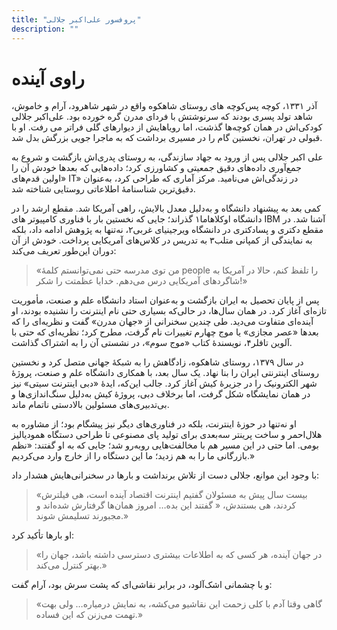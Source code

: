 ```yaml
---
title: "پروفسور علی‌اکبر جلالی"
description: ""
---
```


# راوی آینده

آذر ۱۳۳۱، کوچه ‌پس‌کوچه ‌های روستای شاهکوه واقع در شهر شاهرود، آرام و خاموش، شاهد تولد پسری بودند که سرنوشتش با فردای مدرن گره خورده بود. علی‌اکبر جلالی کودکی‌اش در همان کوچه‌ها گذشت، اما رویاهایش از دیوارهای گلی فراتر می‌ رفت. او با قبولی در تهران، نخستین گام را در مسیری برداشت که به ماجرا جویی بزرگش بدل شد.

علی اکبر جلالی پس از ورود به جهاد سازندگی، به روستای پدری‌اش بازگشت و شروع به جمع‌آوری داده‌های دقیق جمعیتی و کشاورزی کرد؛ داده‌هایی که بعدها خودش آن را «اولین قدم‌های IT» در زندگی‌اش می‌نامید. مرکز آماری که طراحی کرد، به‌عنوان دقیق‌ترین شناسنامهٔ اطلاعاتی روستایی شناخته شد.

کمی بعد به پیشنهاد دانشگاه و به‌دلیل معدل بالایش، راهی آمریکا شد. مقطع ارشد را در دانشگاه اوکلاهاما۱ گذراند؛ جایی که نخستین‌ بار با فناوری کامپیوتر های IBM آشنا شد. در مقطع دکتری و پسا‌دکتری در دانشگاه ویرجینیای غربی۲، نه‌تنها به پژوهش ادامه داد، بلکه به نمایندگی از کمپانی متلب۳ به تدریس در کلاس‌های آمریکایی پرداخت. خودش از آن دوران این‌طور تعریف می‌کند:

> «من توی مدرسه حتی نمی‌توانستم کلمهٔ people را تلفظ کنم،
حالا در آمریکا به شاگردهای آمریکایی درس می‌دهم.
خدایا عظمتت را شکر!»

پس از پایان تحصیل به ایران بازگشت و به‌عنوان استاد دانشگاه علم و صنعت، مأموریت تازه‌ای آغاز کرد. در همان سال‌ها، در حالی‌که بسیاری حتی نام اینترنت را نشنیده بودند، او آینده‌ای متفاوت می‌دید. طی چندین سخنرانی از «جهان مدرن» گفت و نظریه‌ای را که بعدها «عصر مجازی» یا موج چهارم تغییرات نام گرفت، مطرح کرد؛ نظریه‌ای که حتی با آلوین تافلر۴، نویسندۀ کتاب «موج سوم»، در نشستی  آن را به اشتراک گذاشت.

در سال ۱۳۷۹، روستای شاهکوه، زادگاهش را به شبکهٔ جهانی متصل کرد و نخستین روستای اینترنتی ایران را بنا نهاد. یک سال بعد، با همکاری دانشگاه علم و صنعت، پروژۀ شهر الکترونیک را در جزیرهٔ کیش آغاز کرد. جالب این‌که، ایدۀ «دبی اینترنت سیتی» نیز در همان نمایشگاه شکل گرفت، اما برخلاف دبی، پروژۀ کیش به‌دلیل سنگ‌اندازی‌ها و بی‌تدبیری‌های مسئولین بالادستی ناتمام ماند.

او نه‌تنها در حوزۀ اینترنت، بلکه در فناوری‌های دیگر نیز پیشگام بود؛ از مشاوره به هلال‌احمر و ساخت پرینتر سه‌بعدی برای تولید پای مصنوعی تا طراحی دستگاه همودیالیز بومی. اما حتی در این مسیر هم با مخالفت‌هایی روبه‌رو شد؛ جایی که به او گفتند: «نظم بازرگانی ما را به هم زدید؛ ما این دستگاه را از خارج وارد می‌کردیم.»

با وجود این موانع، جلالی دست از تلاش برنداشت و بارها در سخنرانی‌هایش هشدار داد:

> «بیست سال پیش به مسئولان گفتیم اینترنت اقتصاد آینده است، هی فیلترش کردند، هی بستندش،
« گفتند این بده… امروز همان‌ها گرفتارش شده‌اند و مجبورند تسلیمش شوند.»

او بارها تأکید کرد:

> «در جهان آینده، هر کسی که به اطلاعات بیشتری دسترسی داشته باشد، جهان را بهتر کنترل می‌کند.»

و با چشمانی اشک‌آلود، در برابر نقاشی‌ای که پشت سرش بود، آرام گفت:

> «گاهی وقتا آدم با کلی زحمت این نقاشیو می‌کشه، به نمایش درمیاره… ولی بهت تهمت می‌زنن که این فساده.»